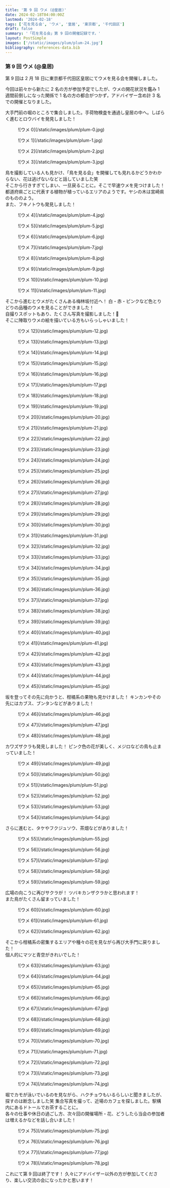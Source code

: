 ```yaml
---
title: '第 9 回 ウメ (@皇居)'
date: 2024-02-18T04:00:00Z
lastmod: '2024-02-18'
tags: ['花を見る会', 'ウメ', '皇居', '東京都', '千代田区']
draft: false
summary: '「花を見る会」第 9 回の開催記録です。'
layout: PostSimple
images: ['/static/images/plum/plum-24.jpg']
bibliography: references-data.bib
---
```


### 第 9 回 ウメ (@皇居)

第 9 回は 2 月 18 日に東京都千代田区皇居にてウメを見る会を開催しました。

今回は前々から新たに 2 名の方が参加予定でしたが、ウメの開花状況を鑑み 1 週間前倒しになった関係で 1 名の方の都合がつかず，アドバイザー含め計 3 名での開催となりました。

大手門前の堀のところで集合しました。手荷物検査を通過し皇居の中へ。しばらく進むとロウバイを発見しました！

<div className="-mx-2 flex flex-wrap overflow-hidden xl:-mx-2">
  <figure className="my-1 w-full overflow-hidden px-2 xl:my-1 xl:w-1/2 xl:px-2">
    ![ウメ 0](/static/images/plum/plum-0.jpg)
  </figure>
  <figure className="my-1 w-full overflow-hidden px-2 xl:my-1 xl:w-1/2 xl:px-2">
    ![ウメ 1](/static/images/plum/plum-1.jpg)
  </figure>
  <figure className="my-1 w-full overflow-hidden px-2 xl:my-1 xl:w-1/2 xl:px-2">
    ![ウメ 2](/static/images/plum/plum-2.jpg)
  </figure>
  <figure className="my-1 w-full overflow-hidden px-2 xl:my-1 xl:w-1/2 xl:px-2">
    ![ウメ 3](/static/images/plum/plum-3.jpg)
  </figure>
</div>

鳥を撮影している人も見かけ、「鳥を見る会」を開催しても見れるかどうかわからない、花は逃げないなどと話していました笑 <br />
そこから行きすぎてしまい、一旦戻ることに。そこで早速ウメを見つけました！<br />
都道府県ごとに代表する植物が植っているエリアのようです。ヤシの木は宮崎県のもののよう。<br />
また、フキノトウも発見しました！

<div className="-mx-2 flex flex-wrap overflow-hidden xl:-mx-2">
  <figure className="my-1 w-full overflow-hidden px-2 xl:my-1 xl:w-1/2 xl:px-2">
    ![ウメ 4](/static/images/plum/plum-4.jpg)
  </figure>
  <figure className="my-1 w-full overflow-hidden px-2 xl:my-1 xl:w-1/2 xl:px-2">
    ![ウメ 5](/static/images/plum/plum-5.jpg)
  </figure>
  <figure className="my-1 w-full overflow-hidden px-2 xl:my-1 xl:w-1/2 xl:px-2">
    ![ウメ 6](/static/images/plum/plum-6.jpg)
  </figure>
  <figure className="my-1 w-full overflow-hidden px-2 xl:my-1 xl:w-1/2 xl:px-2">
    ![ウメ 7](/static/images/plum/plum-7.jpg)
  </figure>
  <figure className="my-1 w-full overflow-hidden px-2 xl:my-1 xl:w-1/2 xl:px-2">
    ![ウメ 8](/static/images/plum/plum-8.jpg)
  </figure>
  <figure className="my-1 w-full overflow-hidden px-2 xl:my-1 xl:w-1/2 xl:px-2">
    ![ウメ 9](/static/images/plum/plum-9.jpg)
  </figure>
  <figure className="my-1 w-full overflow-hidden px-2 xl:my-1 xl:w-1/2 xl:px-2">
    ![ウメ 10](/static/images/plum/plum-10.jpg)
  </figure>
  <figure className="my-1 w-full overflow-hidden px-2 xl:my-1 xl:w-1/2 xl:px-2">
    ![ウメ 11](/static/images/plum/plum-11.jpg)
  </figure>
</div>

そこから進むとウメがたくさんある梅林坂付近へ！ 白・赤・ピンクなど色とりどりの品種のウメを見ることができました！ <br />
自撮りスポットもあり、たくさん写真を撮影しました！📸 <br />
そこに陣取りウメの絵を描いている方もいらっしゃいました！

<div className="-mx-2 flex flex-wrap overflow-hidden xl:-mx-2">
  <figure className="my-1 w-full overflow-hidden px-2 xl:my-1 xl:w-1/2 xl:px-2">
    ![ウメ 12](/static/images/plum/plum-12.jpg)
  </figure>
  <figure className="my-1 w-full overflow-hidden px-2 xl:my-1 xl:w-1/2 xl:px-2">
    ![ウメ 13](/static/images/plum/plum-13.jpg)
  </figure>
  <figure className="my-1 w-full overflow-hidden px-2 xl:my-1 xl:w-1/2 xl:px-2">
    ![ウメ 14](/static/images/plum/plum-14.jpg)
  </figure>
  <figure className="my-1 w-full overflow-hidden px-2 xl:my-1 xl:w-1/2 xl:px-2">
    ![ウメ 15](/static/images/plum/plum-15.jpg)
  </figure>
  <figure className="my-1 w-full overflow-hidden px-2 xl:my-1 xl:w-1/2 xl:px-2">
    ![ウメ 16](/static/images/plum/plum-16.jpg)
  </figure>
  <figure className="my-1 w-full overflow-hidden px-2 xl:my-1 xl:w-1/2 xl:px-2">
    ![ウメ 17](/static/images/plum/plum-17.jpg)
  </figure>
  <figure className="my-1 w-full overflow-hidden px-2 xl:my-1 xl:w-1/2 xl:px-2">
    ![ウメ 18](/static/images/plum/plum-18.jpg)
  </figure>
  <figure className="my-1 w-full overflow-hidden px-2 xl:my-1 xl:w-1/2 xl:px-2">
    ![ウメ 19](/static/images/plum/plum-19.jpg)
  </figure>
  <figure className="my-1 w-full overflow-hidden px-2 xl:my-1 xl:w-1/2 xl:px-2">
    ![ウメ 20](/static/images/plum/plum-20.jpg)
  </figure>
  <figure className="my-1 w-full overflow-hidden px-2 xl:my-1 xl:w-1/2 xl:px-2">
    ![ウメ 21](/static/images/plum/plum-21.jpg)
  </figure>
  <figure className="my-1 w-full overflow-hidden px-2 xl:my-1 xl:w-1/2 xl:px-2">
    ![ウメ 22](/static/images/plum/plum-22.jpg)
  </figure>
  <figure className="my-1 w-full overflow-hidden px-2 xl:my-1 xl:w-1/2 xl:px-2">
    ![ウメ 23](/static/images/plum/plum-23.jpg)
  </figure>
  <figure className="my-1 w-full overflow-hidden px-2 xl:my-1 xl:w-1/2 xl:px-2">
    ![ウメ 24](/static/images/plum/plum-24.jpg)
  </figure>
  <figure className="my-1 w-full overflow-hidden px-2 xl:my-1 xl:w-1/2 xl:px-2">
    ![ウメ 25](/static/images/plum/plum-25.jpg)
  </figure>
  <figure className="my-1 w-full overflow-hidden px-2 xl:my-1 xl:w-1/2 xl:px-2">
    ![ウメ 26](/static/images/plum/plum-26.jpg)
  </figure>
  <figure className="my-1 w-full overflow-hidden px-2 xl:my-1 xl:w-1/2 xl:px-2">
    ![ウメ 27](/static/images/plum/plum-27.jpg)
  </figure>
  <figure className="my-1 w-full overflow-hidden px-2 xl:my-1 xl:w-1/2 xl:px-2">
    ![ウメ 28](/static/images/plum/plum-28.jpg)
  </figure>
  <figure className="my-1 w-full overflow-hidden px-2 xl:my-1 xl:w-1/2 xl:px-2">
    ![ウメ 29](/static/images/plum/plum-29.jpg)
  </figure>
  <figure className="my-1 w-full overflow-hidden px-2 xl:my-1 xl:w-1/2 xl:px-2">
    ![ウメ 30](/static/images/plum/plum-30.jpg)
  </figure>
  <figure className="my-1 w-full overflow-hidden px-2 xl:my-1 xl:w-1/2 xl:px-2">
    ![ウメ 31](/static/images/plum/plum-31.jpg)
  </figure>
  <figure className="my-1 w-full overflow-hidden px-2 xl:my-1 xl:w-1/2 xl:px-2">
    ![ウメ 32](/static/images/plum/plum-32.jpg)
  </figure>
  <figure className="my-1 w-full overflow-hidden px-2 xl:my-1 xl:w-1/2 xl:px-2">
    ![ウメ 33](/static/images/plum/plum-33.jpg)
  </figure>
  <figure className="my-1 w-full overflow-hidden px-2 xl:my-1 xl:w-1/2 xl:px-2">
    ![ウメ 34](/static/images/plum/plum-34.jpg)
  </figure>
  <figure className="my-1 w-full overflow-hidden px-2 xl:my-1 xl:w-1/2 xl:px-2">
    ![ウメ 35](/static/images/plum/plum-35.jpg)
  </figure>
  <figure className="my-1 w-full overflow-hidden px-2 xl:my-1 xl:w-1/2 xl:px-2">
    ![ウメ 36](/static/images/plum/plum-36.jpg)
  </figure>
  <figure className="my-1 w-full overflow-hidden px-2 xl:my-1 xl:w-1/2 xl:px-2">
    ![ウメ 37](/static/images/plum/plum-37.jpg)
  </figure>
  <figure className="my-1 w-full overflow-hidden px-2 xl:my-1 xl:w-1/2 xl:px-2">
    ![ウメ 38](/static/images/plum/plum-38.jpg)
  </figure>
  <figure className="my-1 w-full overflow-hidden px-2 xl:my-1 xl:w-1/2 xl:px-2">
    ![ウメ 39](/static/images/plum/plum-39.jpg)
  </figure>
  <figure className="my-1 w-full overflow-hidden px-2 xl:my-1 xl:w-1/2 xl:px-2">
    ![ウメ 40](/static/images/plum/plum-40.jpg)
  </figure>
  <figure className="my-1 w-full overflow-hidden px-2 xl:my-1 xl:w-1/2 xl:px-2">
    ![ウメ 41](/static/images/plum/plum-41.jpg)
  </figure>
  <figure className="my-1 w-full overflow-hidden px-2 xl:my-1 xl:w-1/2 xl:px-2">
    ![ウメ 42](/static/images/plum/plum-42.jpg)
  </figure>
  <figure className="my-1 w-full overflow-hidden px-2 xl:my-1 xl:w-1/2 xl:px-2">
    ![ウメ 43](/static/images/plum/plum-43.jpg)
  </figure>
  <figure className="my-1 w-full overflow-hidden px-2 xl:my-1 xl:w-1/2 xl:px-2">
    ![ウメ 44](/static/images/plum/plum-44.jpg)
  </figure>
  <figure className="my-1 w-full overflow-hidden px-2 xl:my-1 xl:w-1/2 xl:px-2">
    ![ウメ 45](/static/images/plum/plum-45.jpg)
  </figure>
</div>

坂を登ってその先に向かうと、柑橘系の果物も見かけました！ キンカンやその先にはカブス、ブンタンなどがありました！

<div className="-mx-2 flex flex-wrap overflow-hidden xl:-mx-2">
  <figure className="my-1 w-full overflow-hidden px-2 xl:my-1 xl:w-1/2 xl:px-2">
    ![ウメ 46](/static/images/plum/plum-46.jpg)
  </figure>
  <figure className="my-1 w-full overflow-hidden px-2 xl:my-1 xl:w-1/2 xl:px-2">
    ![ウメ 47](/static/images/plum/plum-47.jpg)
  </figure>
  <figure className="my-1 w-full overflow-hidden px-2 xl:my-1 xl:w-1/2 xl:px-2">
    ![ウメ 48](/static/images/plum/plum-48.jpg)
  </figure>
</div>

カワズザクラも発見しました！ ピンク色の花が美しく、メジロなどの鳥も止まっていました！

<div className="-mx-2 flex flex-wrap overflow-hidden xl:-mx-2">
    <figure className="my-1 w-full overflow-hidden px-2 xl:my-1 xl:w-1/2 xl:px-2">
        ![ウメ 49](/static/images/plum/plum-49.jpg)
    </figure>
    <figure className="my-1 w-full overflow-hidden px-2 xl:my-1 xl:w-1/2 xl:px-2">
        ![ウメ 50](/static/images/plum/plum-50.jpg)
    </figure>
    <figure className="my-1 w-full overflow-hidden px-2 xl:my-1 xl:w-1/2 xl:px-2">
        ![ウメ 51](/static/images/plum/plum-51.jpg)
    </figure>
    <figure className="my-1 w-full overflow-hidden px-2 xl:my-1 xl:w-1/2 xl:px-2">
        ![ウメ 52](/static/images/plum/plum-52.jpg)
    </figure>
    <figure className="my-1 w-full overflow-hidden px-2 xl:my-1 xl:w-1/2 xl:px-2">
        ![ウメ 53](/static/images/plum/plum-53.jpg)
    </figure>
    <figure className="my-1 w-full overflow-hidden px-2 xl:my-1 xl:w-1/2 xl:px-2">
        ![ウメ 54](/static/images/plum/plum-54.jpg)
    </figure>
</div>

さらに進むと、タケやフクジュソウ、茶畑などがありました！

<div className="-mx-2 flex flex-wrap overflow-hidden xl:-mx-2">
  <figure className="my-1 w-full overflow-hidden px-2 xl:my-1 xl:w-1/2 xl:px-2">
    ![ウメ 55](/static/images/plum/plum-55.jpg)
  </figure>
  <figure className="my-1 w-full overflow-hidden px-2 xl:my-1 xl:w-1/2 xl:px-2">
    ![ウメ 56](/static/images/plum/plum-56.jpg)
  </figure>
  <figure className="my-1 w-full overflow-hidden px-2 xl:my-1 xl:w-1/2 xl:px-2">
    ![ウメ 57](/static/images/plum/plum-57.jpg)
  </figure>
  <figure className="my-1 w-full overflow-hidden px-2 xl:my-1 xl:w-1/2 xl:px-2">
    ![ウメ 58](/static/images/plum/plum-58.jpg)
  </figure>
  <figure className="my-1 w-full overflow-hidden px-2 xl:my-1 xl:w-1/2 xl:px-2">
    ![ウメ 59](/static/images/plum/plum-59.jpg)
  </figure>
</div>

広場の向こうに再びサクラが！ ツバキカンザクラかと思われます！ <br />
また鳥がたくさん留まっていました！

<div className="-mx-2 flex flex-wrap overflow-hidden xl:-mx-2">
  <figure className="my-1 w-full overflow-hidden px-2 xl:my-1 xl:w-1/2 xl:px-2">
    ![ウメ 60](/static/images/plum/plum-60.jpg)
  </figure>
  <figure className="my-1 w-full overflow-hidden px-2 xl:my-1 xl:w-1/2 xl:px-2">
    ![ウメ 61](/static/images/plum/plum-61.jpg)
  </figure>
  <figure className="my-1 w-full overflow-hidden px-2 xl:my-1 xl:w-1/2 xl:px-2">
    ![ウメ 62](/static/images/plum/plum-62.jpg)
  </figure>
</div>

そこから柑橘系の密集するエリアや種々の花を見ながら再び大手門に戻りました！ <br />
個人的にマツと青空がきれいでした！

<div className="-mx-2 flex flex-wrap overflow-hidden xl:-mx-2">
  <figure className="my-1 w-full overflow-hidden px-2 xl:my-1 xl:w-1/2 xl:px-2">
    ![ウメ 63](/static/images/plum/plum-63.jpg)
  </figure>
  <figure className="my-1 w-full overflow-hidden px-2 xl:my-1 xl:w-1/2 xl:px-2">
    ![ウメ 64](/static/images/plum/plum-64.jpg)
  </figure>
  <figure className="my-1 w-full overflow-hidden px-2 xl:my-1 xl:w-1/2 xl:px-2">
    ![ウメ 65](/static/images/plum/plum-65.jpg)
  </figure>
  <figure className="my-1 w-full overflow-hidden px-2 xl:my-1 xl:w-1/2 xl:px-2">
    ![ウメ 66](/static/images/plum/plum-66.jpg)
  </figure>
  <figure className="my-1 w-full overflow-hidden px-2 xl:my-1 xl:w-1/2 xl:px-2">
    ![ウメ 67](/static/images/plum/plum-67.jpg)
  </figure>
  <figure className="my-1 w-full overflow-hidden px-2 xl:my-1 xl:w-1/2 xl:px-2">
    ![ウメ 68](/static/images/plum/plum-68.jpg)
  </figure>
  <figure className="my-1 w-full overflow-hidden px-2 xl:my-1 xl:w-1/2 xl:px-2">
    ![ウメ 69](/static/images/plum/plum-69.jpg)
  </figure>
  <figure className="my-1 w-full overflow-hidden px-2 xl:my-1 xl:w-1/2 xl:px-2">
    ![ウメ 70](/static/images/plum/plum-70.jpg)
  </figure>
  <figure className="my-1 w-full overflow-hidden px-2 xl:my-1 xl:w-1/2 xl:px-2">
    ![ウメ 71](/static/images/plum/plum-71.jpg)
  </figure>
  <figure className="my-1 w-full overflow-hidden px-2 xl:my-1 xl:w-1/2 xl:px-2">
    ![ウメ 72](/static/images/plum/plum-72.jpg)
  </figure>
  <figure className="my-1 w-full overflow-hidden px-2 xl:my-1 xl:w-1/2 xl:px-2">
    ![ウメ 73](/static/images/plum/plum-73.jpg)
  </figure>
  <figure className="my-1 w-full overflow-hidden px-2 xl:my-1 xl:w-1/2 xl:px-2">
    ![ウメ 74](/static/images/plum/plum-74.jpg)
  </figure>
</div>

堀でカモが泳いでいるのを見ながら、ハクチョウもいるらしいと聞きましたが、探すのは断念しました笑
集合写真を撮って、近場のカフェを探しました。駅構内にあるドトールでお茶することに。<br />
各々の仕事や休日の過ごし方、次々回の開催場所・花、どうしたら当会の参加者は増えるかなどを話し合いました！

<div className="-mx-2 flex flex-wrap overflow-hidden xl:-mx-2">
  <figure className="my-1 w-full overflow-hidden px-2 xl:my-1 xl:w-1/2 xl:px-2">
    ![ウメ 75](/static/images/plum/plum-75.jpg)
  </figure>
  <figure className="my-1 w-full overflow-hidden px-2 xl:my-1 xl:w-1/2 xl:px-2">
    ![ウメ 76](/static/images/plum/plum-76.jpg)
  </figure>
  <figure className="my-1 w-full overflow-hidden px-2 xl:my-1 xl:w-1/2 xl:px-2">
    ![ウメ 77](/static/images/plum/plum-77.jpg)
  </figure>
  <figure className="my-1 w-full overflow-hidden px-2 xl:my-1 xl:w-1/2 xl:px-2">
    ![ウメ 78](/static/images/plum/plum-78.jpg)
  </figure>
</div>

これにて第 9 回は終了です！ 久々にアドバイザー以外の方が参加してくださり、楽しい交流の会になったかと思います！